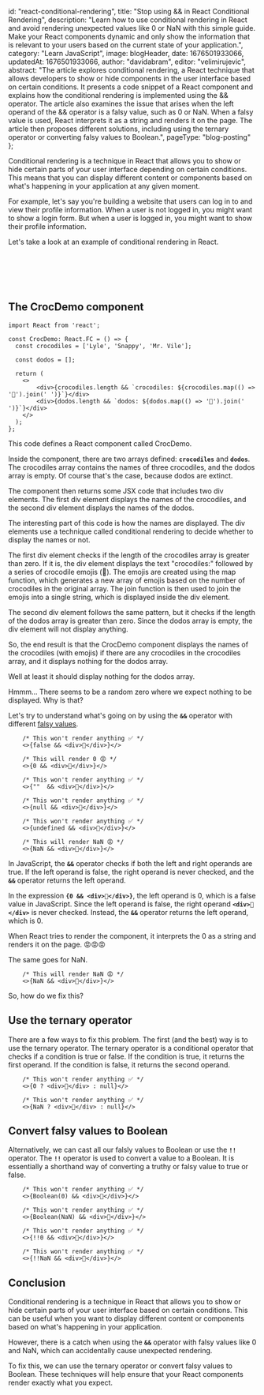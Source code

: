 
  id: "react-conditional-rendering",
  title: "Stop using && in React Conditional Rendering",
  description: "Learn how to use conditional rendering in React and avoid rendering unexpected values like 0 or NaN with this simple guide. Make your React components dynamic and only show the information that is relevant to your users based on the current state of your application.",
  category: "Learn JavaScript",
  image: blogHeader,
  date: 1676501933066,
  updatedAt: 1676501933066,
  author: "davidabram",
  editor: "velimirujevic",
  abstract: "The article explores conditional rendering, a React technique that allows developers to show or hide components in the user interface based on certain conditions. It presents a code snippet of a React component and explains how the conditional rendering is implemented using the && operator. The article also examines the issue that arises when the left operand of the && operator is a falsy value, such as 0 or NaN. When a falsy value is used, React interprets it as a string and renders it on the page. The article then proposes different solutions, including using the ternary operator or converting falsy values to Boolean.",
  pageType: "blog-posting"
};

Conditional rendering is a technique in React that allows you to show or hide certain parts of your user interface depending on certain conditions. This means that you can display different content or components based on what's happening in your application at any given moment.

For example, let's say you're building a website that users can log in to and view their profile information. When a user is not logged in, you might want to show a login form. But when a user is logged in, you might want to show their profile information.

Let's take a look at an example of conditional rendering in React.

<br />
<br />

<ContentTable tocData={props.toc} />

<br />
<br />

## The CrocDemo component

```tsx
import React from 'react';

const CrocDemo: React.FC = () => {
  const crocodiles = ['Lyle', 'Snappy', 'Mr. Vile'];

  const dodos = [];

  return (
    <>
        <div>{crocodiles.length && `crocodiles: ${crocodiles.map(() => '🐊').join(' ')}`}</div>
        <div>{dodos.length && `dodos: ${dodos.map(() => '🦤').join(' ')}`}</div> 
    </>
  );
};

```

This code defines a React component called CrocDemo.

Inside the component, there are two arrays defined: **`crocodiles`** and **`dodos`**. The crocodiles array contains the names of three crocodiles, and the dodos array is empty. Of course that's the case, because dodos are extinct.

The component then returns some JSX code that includes two div elements. The first div element displays the names of the crocodiles, and the second div element displays the names of the dodos.

The interesting part of this code is how the names are displayed. The div elements use a technique called conditional rendering to decide whether to display the names or not.

The first div element checks if the length of the crocodiles array is greater than zero. If it is, the div element displays the text "crocodiles:" followed by a series of crocodile emojis (🐊). The emojis are created using the map function, which generates a new array of emojis based on the number of crocodiles in the original array. The join function is then used to join the emojis into a single string, which is displayed inside the div element.

The second div element follows the same pattern, but it checks if the length of the dodos array is greater than zero. Since the dodos array is empty, the div element will not display anything.

So, the end result is that the CrocDemo component displays the names of the crocodiles (with emojis) if there are any crocodiles in the crocodiles array, and it displays nothing for the dodos array.

Well at least it should display nothing for the dodos array.

<Demo>

  <Island deferUntil="visible">
    <CrocDemo />
  </Island>

</Demo>

Hmmm... There seems to be a random zero where we expect nothing to be displayed. Why is that?

Let's try to understand what's going on by using the **`&&`** operator with different [falsy values](https://developer.mozilla.org/en-US/docs/Glossary/Falsy). 

```tsx
    /* This won't render anything ✅ */
    <>{false && <div>👋</div>}</>

    /* This will render 0 😡 */
    <>{0 && <div>👋</div>}</>

    /* This won't render anything ✅ */
    <>{""  && <div>👋</div>}</>

    /* This won't render anything ✅ */
    <>{null && <div>👋</div>}</>

    /* This won't render anything ✅ */
    <>{undefined && <div>👋</div>}</>

    /* This will render NaN 😡 */
    <>{NaN && <div>👋</div>}</>
```
In JavaScript, the **`&&`** operator checks if both the left and right operands are true. If the left operand is false, the right operand is never checked, and the **`&&`** operator returns the left operand.

In the expression **`{0 && <div>👋</div>}`**, the left operand is 0, which is a false value in JavaScript. Since the left operand is false, the right operand **`<div>👋</div>`** is never checked. Instead, the **`&&`** operator returns the left operand, which is 0. 

When React tries to render the component, it interprets the 0 as a string and renders it on the page. 😡😡😡

The same goes for NaN. 

```tsx
    /* This will render NaN 😡 */
    <>{NaN && <div>👋</div>}</>
```

So, how do we fix this?

## Use the ternary operator

There are a few ways to fix this problem. The first (and the best) way is to use the ternary operator. The ternary operator is a conditional operator that checks if a condition is true or false. If the condition is true, it returns the first operand. If the condition is false, it returns the second operand.

```tsx
    /* This won't render anything ✅ */
    <>{0 ? <div>👋</div> : null}</>

    /* This won't render anything ✅ */
    <>{NaN ? <div>👋</div> : null}</>

```

## Convert falsy values to Boolean

Alternatively, we can cast all our falsly values to Boolean or use the **`!!`** operator. 
The **`!!`** operator is used to convert a value to a Boolean. It is essentially a shorthand way of converting a truthy or falsy value to true or false.

```tsx
    /* This won't render anything ✅ */
    <>{Boolean(0) && <div>👋</div>}</>

    /* This won't render anything ✅ */
    <>{Boolean(NaN) && <div>👋</div>}</>

    /* This won't render anything ✅ */
    <>{!!0 && <div>👋</div>}</>

    /* This won't render anything ✅ */
    <>{!!NaN && <div>👋</div>}</>
```

## Conclusion

Conditional rendering is a technique in React that allows you to show or hide certain parts of your user interface based on certain conditions. This can be useful when you want to display different content or components based on what's happening in your application.

However, there is a catch when using the **`&&`** operator with falsy values like 0 and NaN, which can accidentally cause unexpected rendering.

To fix this, we can use the ternary operator or convert falsy values to Boolean. These techniques will help ensure that your React components render exactly what you expect.



